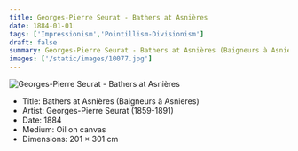 ```yaml
---
title: Georges-Pierre Seurat - Bathers at Asnières
date: 1884-01-01
tags: ['Impressionism','Pointillism-Divisionism']
draft: false
summary: Georges-Pierre Seurat - Bathers at Asnières (Baigneurs à Asnieres)
images: ['/static/images/10077.jpg']
---
```


![Georges-Pierre Seurat - Bathers at Asnières](/static/images/10077.jpg)

* Title: Bathers at Asnières (Baigneurs à Asnieres)
* Artist: Georges-Pierre Seurat (1859-1891)
* Date: 1884
* Medium: Oil on canvas
* Dimensions: 201 × 301 cm


